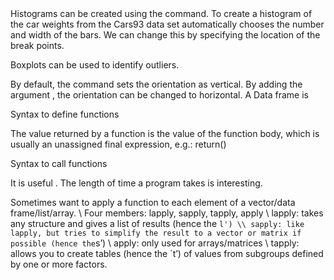

\section{Bivariate Data}
\footnotesize \begin{myindentpar}{1cm}
\begin{verbatim}
> Y=mtcars$mpg
> X=mtcars$wt
>
> cor(X,Y)          #Correlation
[1] -0.8676594
>
> cov(X,Y)          #Covariance
[1] -5.116685
\end{verbatim}
\end{myindentpar}\normalsize


\section{Histograms}
Histograms can be created using the \texttt{hist()} command.
To create a histogram of the car weights from the Cars93 data set
\footnotesize
\begin{myindentpar}{1cm}
\begin{verbatim}
hist(mtcars$mpg, main="Histogram of MPG (Data: MTCARS) ")
\end{verbatim}
\end{myindentpar}\normalsize
\texttt{R} automatically chooses the number and width of the bars. We can
change this by specifying the location of the break points.
\footnotesize
\begin{myindentpar}{1cm}
\begin{verbatim}hist(Cars93$Weight, breaks=c(1500, 2050, 2300, 2350, 2400,
2500, 3000, 3500, 3570, 4000, 4500), xlab="Weight",
main="Histogram of Weight")
\end{verbatim}
\end{myindentpar}\normalsize



\section{Boxplot}
Boxplots can be used to identify outliers.

By default, the \texttt{boxplot()} command sets the orientation as vertical. By adding the argument \texttt{horizontal=TRUE}, the orientation can be changed to horizontal.
\footnotesize
\begin{myindentpar}{1cm}
\begin{verbatim}
boxplot(mtcars$mpg, horizontal=TRUE, xlab="Miles Per Gallon",
main="Boxplot of MPG")
\end{verbatim}
\end{myindentpar}\normalsize

\begin{figure}
  % Requires \usepackage{graphicx}
  \includegraphics[scale=0.4]{MTCARSboxplot.png}\\
  \caption{Boxplot}\label{boxplot}
\end{figure}



\newpage
\chapter{Advanced R code}
\section{Data frame}
A Data frame is
\subsection{Merging Data frames}

\section{Functions}
Syntax to define functions

\begin{myindentpar}{1cm}
\begin{verbatim}
        myfct <- function(arg1, arg2, ...) { function_body }
\end{verbatim}
\end{myindentpar}
The value returned by a function is the value of the function body, which is usually an unassigned final expression, e.g.: return()

Syntax to call functions
\begin{myindentpar}{1cm}
\begin{verbatim}
        myfct(arg1=..., arg2=...)
\end{verbatim}
\end{myindentpar}


\section{Time and Date}
It is useful . The length of time a program takes is interesting.


\begin{myindentpar}{1cm}
\begin{verbatim}
date() # returns the current system date and time
\end{verbatim}
\end{myindentpar}


\section{The Apply family}

Sometimes want to apply a function to each element of a
vector/data frame/list/array.
\\
Four members: lapply, sapply, tapply, apply
\\
lapply: takes any structure and gives a list of results (hence
the `l')
\\
sapply: like lapply, but tries to simplify the result to a
vector or matrix if possible (hence the `s')
\\
apply: only used for arrays/matrices
\\
tapply: allows you to create tables (hence the `t') of values
from subgroups defined by one or more factors.
